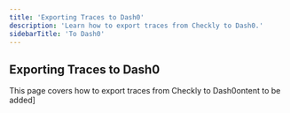 ```yaml
---
title: 'Exporting Traces to Dash0'
description: 'Learn how to export traces from Checkly to Dash0.'
sidebarTitle: 'To Dash0'
---
```


## Exporting Traces to Dash0

This page covers how to export traces from Checkly to Dash0ontent to be added] 
